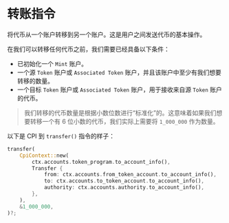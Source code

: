 
# 转账指令

将代币从一个账户转移到另一个账户。这是用户之间发送代币的基本操作。

在我们可以转移任何代币之前，我们需要已经具备以下条件：
- 已初始化一个 `Mint` 账户。
- 一个源 `Token` 账户或 `Associated Token` 账户，并且该账户中至少有我们想要转移的数量。
- 一个目标 `Token` 账户或 `Associated Token` 账户，用于接收来自源 `Token` 账户的代币。

> 我们转移的代币数量是根据小数位数进行“标准化”的。这意味着如果我们想要转移一个有 6 位小数的代币，我们实际上需要将 `1_000_000` 作为数量。

以下是 CPI 到 `transfer()` 指令的样子：

```rust
transfer(
    CpiContext::new(
        ctx.accounts.token_program.to_account_info(),
        Transfer {
            from: ctx.accounts.from_token_account.to_account_info(),
            to: ctx.accounts.to_token_account.to_account_info(),
            authority: ctx.accounts.authority.to_account_info(),
        },
    ),
    &1_000_000,
)?;
```